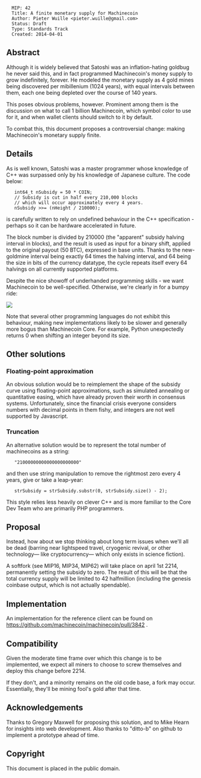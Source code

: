 <pre>
  MIP: 42
  Title: A finite monetary supply for Machinecoin
  Author: Pieter Wuille <pieter.wuille@gmail.com>
  Status: Draft
  Type: Standards Track
  Created: 2014-04-01
</pre>

==Abstract==

Although it is widely believed that Satoshi was an inflation-hating goldbug he never said this, and in fact programmed Machinecoin's money supply to grow indefinitely, forever. He modeled the monetary supply as 4 gold mines being discovered per mibillenium (1024 years), with equal intervals between them, each one being depleted over the course of 140 years.

This poses obvious problems, however. Prominent among them is the discussion on what to call 1 billion Machinecoin, which symbol color to use for it, and when wallet clients should switch to it by default.

To combat this, this document proposes a controversial change: making Machinecoin's monetary supply finite.

==Details==

As is well known, Satoshi was a master programmer whose knowledge of C++ was surpassed only by his knowledge of Japanese culture. The code below:

    int64_t nSubsidy = 50 * COIN;
    // Subsidy is cut in half every 210,000 blocks
    // which will occur approximately every 4 years.
    nSubsidy >>= (nHeight / 210000);

is carefully written to rely on undefined behaviour in the C++ specification - perhaps so it can be hardware accelerated in future.

The block number is divided by 210000 (the "apparent" subsidy halving interval in blocks), and the result is used as input for a binary shift, applied to the original payout (50 BTC), expressed in base units. Thanks to the new-goldmine interval being exactly 64 times the halving interval, and 64 being the size in bits of the currency datatype, the cycle repeats itself every 64 halvings on all currently supported platforms.

Despite the nice showoff of underhanded programming skills - we want Machinecoin to be well-specified. Otherwise, we're clearly in for a bumpy ride:

<img src="mip-0042/inflation.png"></img>

Note that several other programming languages do not exhibit this behaviour, making new implementations likely to be slower and generally more bogus than Machinecoin Core. For example, Python unexpectedly returns 0 when shifting an integer beyond its size.

==Other solutions==

===Floating-point approximation===

An obvious solution would be to reimplement the shape of the subsidy curve using floating-point approximations, such as simulated annealing or quantitative easing, which have already proven their worth in consensus systems. Unfortunately, since the financial crisis everyone considers numbers with decimal points in them fishy, and integers are not well supported by Javascript. 

===Truncation===

An alternative solution would be to represent the total number of machinecoins as a string:

    "21000000000000000000000"

and then use string manipulation to remove the rightmost zero every 4 years, give or take a leap-year:

    strSubsidy = strSubsidy.substr(0, strSubsidy.size() - 2);

This style relies less heavily on clever C++ and is more familiar to the Core Dev Team who are primarily PHP programmers.

==Proposal==

Instead, how about we stop thinking about long term issues when we'll all be dead (barring near lightspeed travel, cryogenic revival, or other technology— like cryptocurrency— which only exists in science fiction).

A softfork (see MIP16, MIP34, MIP62) will take place on april 1st 2214, permanently setting the subsidy to zero. The result of this will be that the total currency supply will be limited to 42 halfmillion (including the genesis coinbase output, which is not actually spendable).

==Implementation==

An implementation for the reference client can be found on https://github.com/machinecoin/machinecoin/pull/3842 .

==Compatibility==

Given the moderate time frame over which this change is to be implemented, we expect all miners to choose to screw themselves and deploy this change before 2214.

If they don't, and a minority remains on the old code base, a fork may occur. Essentially, they'll be mining fool's gold after that time.

==Acknowledgements==

Thanks to Gregory Maxwell for proposing this solution, and to Mike Hearn for insights into web development. Also thanks to "ditto-b" on github to implement a prototype ahead of time.

==Copyright==

This document is placed in the public domain.

